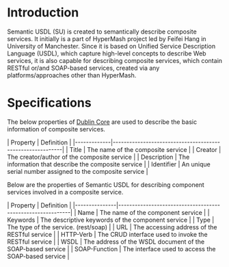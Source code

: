 = Introduction =
Semantic USDL (SU) is created to semantically describe composite services. It initially is a part of HyperMash project led by Feifei Hang in University of Manchester. Since it is based on Unified Service Description Language (USDL), which capture high-level concepts to describe Web services, it is also capable for describing composite services, which contain RESTful or/and SOAP-based services, created via any platforms/approaches other than HyperMash.

= Specifications =
The below properties of [[http://dublincore.org/documents/dces/|Dublin Core]] are used to describe the basic information of composite services.

| Property    | Definition                                                |
|-------------|-----------------------------------------------------------|
| Title       | The name of the composite service                         |
| Creator     | The creator/author of the composite service               |
| Description | The information that describe the composite service       |
| Identifier  | An unique serial number assigned to the composite service |

Below are the properties of Semantic USDL for describing component services involved in a composite service.


| Property      | Definition                                                 |
|---------------|------------------------------------------------------------|
| Name          | The name of the component service                          |
| Keywords      | The descriptive keywords of the component service          |
| Type          | The type of the service. (rest/soap)                       |
| URL           | The accessing address of the RESTful service               |
| HTTP-Verb     | The CRUD interface used to invoke the RESTful service      |
| WSDL          | The address of the WSDL document of the SOAP-based service |
| SOAP-Function | The interface used to access the SOAP-based service        |

